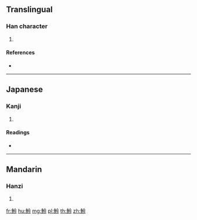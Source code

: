 {{character info/new}}
==Translingual==

===Han character===
{{Han char|rn=195|rad=魚|as=05|sn=16|four=|canj=NFOII}}

# {{defn|Han|sort=魚05}}

====References====
* {{Han ref|kx=1467.110|dkj=46038|dj=2000.230|hdz=74682.080|uh=9B7F|ud=39807}}

----

==Japanese==

===Kanji===
{{ja-kanji|grade=|rs=魚05}}

# {{defn|lang=ja|sort=魚05}}

====Readings====
* {{ja-readings|on=[[れい]] (rei), [[りょう]] (ryō), [[りん]] (rin)|kun=[[うねる]] (uneru), [[うろこ]] (uroko)}}

----

==Mandarin==

===Hanzi===
{{cmn-hanzi|pin=[[bà]] ([[ba4]]), [[líng]] ([[ling2]])|wg=pa<sup>4</sup>, ling<sup>2</sup>}}

# {{defn|lang=cmn|sort=魚05}}

[[fr:魿]]
[[hu:魿]]
[[mg:魿]]
[[pl:魿]]
[[th:魿]]
[[zh:魿]]